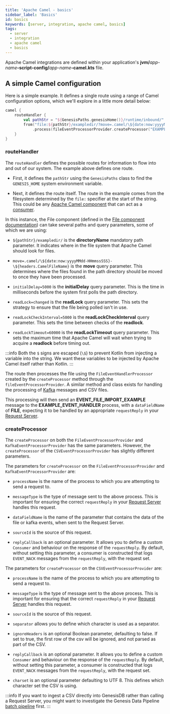 ```yaml
---
title: 'Apache Camel - basics'
sidebar_label: 'Basics'
id: basics
keywords: [server, integration, apache camel, basics]
tags:
  - server
  - integration
  - apache camel
  - basics
---
```


Apache Camel integrations are defined within your application's **jvm/**_app-name_**-script-config/**_app-name_**-camel.kts** file.

## A simple Camel configuration

Here is a simple example. It defines a single route using a range of Camel configuration options, which we'll explore in a little more detail below:
```kotlin
camel {
    routeHandler {
        val pathStr = "${GenesisPaths.genesisHome()}/runtime/inbound/"
        from("file:${pathStr}/exampledir/?move=.camel/\${date:now:yyyyMMdd-HHmmssSSS}-\${headers.CamelFileName}&initialDelay=5000&readLock=changed&readLockCheckInterval=5000&readLockTimeout=60000")
            .process(fileEventProcessorProvider.createProcessor("EXAMPLE_EVENT_HANDLER", "EVENT_FILE_IMPORT_EXAMPLE", "FILE", "SOURCE_NAME"))
    }
}
```

### routeHandler
The `routeHandler` defines the possible routes for information to flow into and out of our system.  The example above defines one route.

- First, it defines the `pathStr` using the `GenesisPaths` class to find the `GENESIS_HOME` system environment variable.

- Next, it defines the route itself. The route in the example comes from the filesystem determined by the `file:` specifier at the start of the string. This could be any [Apache Camel component](https://camel.apache.org/components/3.16.x/index.html) that can act as a [consumer](https://camel.apache.org/manual/camelcontext.html#_consumer).

In this instance, the File component (defined in the [File component documentation](https://camel.apache.org/components/3.16.x/file-component.html)) can take several paths and query parameters, some of which we are using:

* `${pathStr}/exampledir/` is the **directoryName** mandatory path parameter. It indicates where in the file system that Apache Camel should look for files.

* `move=.camel/\${date:now:yyyyMMdd-HHmmssSSS}-\${headers.CamelFileName}` is the **move** query parameter. This determines where the files found in the path directory should be moved to once they have been processed.

* `initialDelay=5000` is the **initialDelay** query parameter. This is the time in milliseconds before the system first polls the path directory.

* `readLock=changed` is the **readLock** query parameter. This sets the strategy to ensure that the file being polled isn't in use.

* `readLockCheckInterval=5000` is the **readLockCheckInterval** query parameter. This sets the time between checks of the **readlock**.

* `readLockTimeout=60000` is the **readLockTimeout** query parameter. This sets the maximum time that Apache Camel will wait when trying to acquire a **readlock** before timing out.

:::info
Both the `$` signs are escaped (`\$`) to prevent Kotlin from injecting a variable into the string. We want these variables to be injected by Apache Camel itself rather than Kotlin.
:::

The route then processes the file using the `FileEventHandlerProcessor` created by the `createProcessor` method through the `fileEventProcessorProvider`. A similar method and class exists for handling the processing of [Kafka](https://kafka.apache.org/) messages and CSV files.

This processing will then send an **EVENT_FILE_IMPORT_EXAMPLE** message to the **EXAMPLE_EVENT_HANDLER** process, with a `dataFieldName` of **FILE**, expecting it to be handled by an appropriate `requestReply` in your [Request Server](../../../../server/request-server/basics/).

### createProcessor
The `createProcessor` on both the `FileEventProcessorProvider` and `KafkaEventProcessorProvider` has the same parameters. However, the `createProcessor` of the `CSVEventProcessorProvider` has slightly different parameters.

The parameters for `createProcessor` on the `FileEventProcessorProvider` and `KafkaEventProcessorProvider` are:

* `processName` is the name of the process to which you are attempting to send a request to.

* `messageType` is the type of message sent to the above process. This is important for ensuring the correct `requestReply` in your [Request Server](../../../../server/request-server/basics/) handles this request.

* `dataFieldName` is the name of the parameter that contains the data of the file or kafka events, when sent to the Request Server.

* `sourceId` is the source of this request.

* `replyCallback` is an optional parameter. It allows you to define a custom `Consumer` and behaviour on the response of the `requestReply`. By default, without setting this parameter, a consumer is constructed that logs `EVENT_NACK` messages from the `requestReply`, with the request set.

The parameters for `createProcessor` on the `CSVEventProcessorProvider` are:

* `processName` is the name of the process to which you are attempting to send a request to.

* `messageType` is the type of message sent to the above process. This is important for ensuring that the correct `requestReply`  in your [Request Server](../../../../server/request-server/basics/) handles this request.

* `sourceId` is the source of this request.

* `separator` allows you to define which character is used as a separator.

* `ignoreHeaders` is an optional Boolean parameter, defaulting to false. If set to true, the first row of the csv will be ignored, and not parsed as part of the CSV.

* `replyCallback` is an optional parameter. It allows you to define a custom `Consumer` and behaviour on the response of the `requestReply`. By default, without setting this parameter, a consumer is constructed that logs `EVENT_NACK` messages from the `requestReply`, with the request set.

* `charset` is an optional parameter defaulting to UTF 8. This defines which character set the CSV is using.

:::info
If you want to ingest a CSV directly into GenesisDB rather than calling a Request Server, you might want to investigate the Genesis Data Pipeline [batch pipeline](../../../../server/data-pipelines/basics/#batch-pipeline) first.
:::
